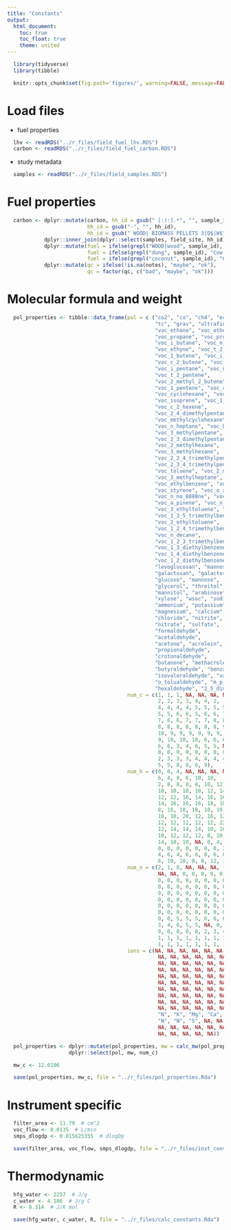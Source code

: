 ```yaml
---
title: "Constants"
output:
  html_document:
    toc: true
    toc_float: true
    theme: united
---
```


```r
  library(tidyverse)
  library(tibble)
```

```r
  knitr::opts_chunk$set(fig.path='figures/', warning=FALSE, message=FALSE)
```

# Load files

* fuel properties

```r
  lhv <- readRDS("../r_files/field_fuel_lhv.RDS")
  carbon <- readRDS("../r_files/field_fuel_carbon.RDS")
```

* study metadata

```r
  samples <- readRDS("../r_files/field_samples.RDS")
```

# Fuel properties

```r
  carbon <- dplyr::mutate(carbon, hh_id = gsub(" [:(:].*", "", sample_id),
                          hh_id = gsub("-", "", hh_id), 
                          hh_id = gsub(" WOOD| BIOMASS PELLETS 3|D$|W$", "", hh_id)) %>%
            dplyr::inner_join(dplyr::select(samples, field_site, hh_id), by = "hh_id") %>%
            dplyr::mutate(fuel = ifelse(grepl("WOOD|wood", sample_id), "Wood", NA),
                          fuel = ifelse(grepl("dung", sample_id), "Cow dung", fuel),
                          fuel = ifelse(grepl("coconut", sample_id), "Coconut shells", fuel)) %>%
            dplyr::mutate(qc = ifelse(!is.na(notes), "maybe", "ok"),
                          qc = factor(qc, c("bad", "maybe", "ok")))
```

# Molecular formula and weight 

```r
  pol_properties <- tibble::data_frame(pol = c ("co2", "co", "ch4", "ec", "oc",
                                                "tc", "grav", "ultrafines",
                                                "voc_ethane", "voc_ethene",
                                                "voc_propane", "voc_propene",
                                                "voc_i_butane", "voc_n_butane",
                                                "voc_ethyne", "voc_t_2_butene",
                                                "voc_1_butene", "voc_i_butene",
                                                "voc_c_2_butene", "voc_cyclopentane",
                                                "voc_i_pentane", "voc_n_pentane",
                                                "voc_t_2_pentene",
                                                "voc_2_methyl_2_butene",
                                                "voc_1_pentene", "voc_c_2_pentene",
                                                "voc_cyclohexane", "voc_n_hexane",
                                                "voc_isoprene", "voc_1_hexene",
                                                "voc_c_2_hexene",
                                                "voc_2_4_dimethylpentane",
                                                "voc_methylcyclohexane",
                                                "voc_n_heptane", "voc_benzene",
                                                "voc_3_methylpentane",
                                                "voc_2_3_dimethylpentane",
                                                "voc_2_methylhexane",
                                                "voc_3_methylhexane",
                                                "voc_2_2_4_trimethylpentane",
                                                "voc_2_3_4_trimethylpentane",
                                                "voc_toluene", "voc_2_methylheptane",
                                                "voc_3_methylheptane", "voc_n_octane",
                                                "voc_ethylbenzene", "voc_m_p_xylene",
                                                "voc_styrene", "voc_o_xylene",
                                                "voc_n_no_8888ne", "voc_i_propylbenzene",
                                                "voc_a_pinene", "voc_n_propylbenzene",
                                                "voc_3_ethyltoluene", "voc_4_ethyltoluene",
                                                "voc_1_3_5_trimethylbenzene",
                                                "voc_2_ethyltoluene",
                                                "voc_1_2_4_trimethylbenzene",
                                                "voc_n_decane",
                                                "voc_1_2_3_trimethylbenzene",
                                                "voc_1_3_diethylbenzene",
                                                "voc_1_4_diethylbenzene",
                                                "voc_1_2_diethylbenzene",
                                                "levoglucosan", "mannosan",
                                                "galactosan", "galactose",
                                                "glucose", "mannose",
                                                "glycerol", "threitol",
                                                "mannitol", "arabinose",
                                                "xylose", "wsoc", "sodium",
                                                "ammonium", "potassium",
                                                "magnesium", "calcium",
                                                "chloride", "nitrite",
                                                "nitrate", "sulfate",
                                                "formaldehyde",
                                                "acetaldehyde",
                                                "acetone", "acrolein",
                                                "propionaldehyde",
                                                "crotonaldehyde",
                                                "butanone", "methacrolein",
                                                "butyraldehyde", "benzaldehyde",
                                                "isovaleraldehyde", "valeraldehyde",
                                                "o_tolualdehyde", "m_p_tolualdehyde",
                                                "hexaldehyde", "2_5_dimethylbenzaldehyde"),
                                       num_c = c(1, 1, 1, NA, NA, NA, NA, NA,
                                                 2, 2, 3, 3, 4, 4, 2,
                                                 4, 4, 4, 4, 5, 5, 5, 5, 5,
                                                 5, 5, 6, 6, 5, 6, 6, 7, 7,
                                                 7, 6, 6, 7, 7, 7, 8, 8, 7,
                                                 8, 8, 8, 8, 8, 8, 8, 9, 9,
                                                 10, 9, 9, 9, 9, 9, 9, 10,
                                                 9, 10, 10, 10, 6, 6, 6, 6,
                                                 6, 6, 3, 4, 6, 5, 5, NA, 0,
                                                 0, 0, 0, 0, 0, 0, 0, 0, 1,
                                                 2, 3, 3, 3, 4, 4, 4, 4, 7,
                                                 5, 5, 8, 8, 6, 9),
                                       num_h = c(0, 0, 4, NA, NA, NA, NA, NA,
                                                 6, 4, 8, 6, 10, 10,
                                                 2, 8, 8, 8, 8, 10, 12, 12,
                                                 10, 10, 10, 10, 12, 14, 8,
                                                 12, 12, 16, 14, 16, 16,
                                                 14, 16, 16, 16, 18, 18,
                                                 8, 18, 18, 18, 10, 10,
                                                 18, 10, 20, 12, 16, 12,
                                                 12, 12, 12, 12, 12, 22,
                                                 12, 14, 14, 14, 10, 10,
                                                 10, 12, 12, 12, 8, 10,
                                                 14, 10, 10, NA, 0, 4,
                                                 0, 0, 0, 0, 0, 0, 0, 2,
                                                 4, 6, 4, 6, 6, 8, 6, 8,
                                                 6, 10, 10, 8, 8, 12, 10),
                                       num_o = c(2, 1, 0, NA, NA, NA,
                                                 NA, NA, 0, 0, 0, 0, 0,
                                                 0, 0, 0, 0, 0, 0, 0, 0,
                                                 0, 0, 0, 0, 0, 0, 0, 0,
                                                 0, 0, 0, 0, 0, 0, 0, 0,
                                                 0, 0, 0, 0, 0, 0, 0, 0,
                                                 0, 0, 0, 0, 0, 0, 0, 0,
                                                 0, 0, 0, 0, 0, 0, 0, 0,
                                                 0, 0, 5, 5, 5, 6, 6, 6,
                                                 3, 4, 6, 5, 5, NA, 0,
                                                 0, 0, 0, 0, 0, 2, 3, 4,
                                                 1, 1, 1, 1, 1, 1, 1, 1,
                                                 1, 1, 1, 1, 1, 1, 1, 1),
                                       ions = c(NA, NA, NA, NA, NA, NA,
                                                 NA, NA, NA, NA, NA, NA, NA,
                                                 NA, NA, NA, NA, NA, NA, NA, NA,
                                                 NA, NA, NA, NA, NA, NA, NA, NA,
                                                 NA, NA, NA, NA, NA, NA, NA, NA,
                                                 NA, NA, NA, NA, NA, NA, NA, NA,
                                                 NA, NA, NA, NA, NA, NA, NA, NA,
                                                 NA, NA, NA, NA, NA, NA, NA, NA,
                                                 NA, NA, NA, NA, NA, NA, NA, NA,
                                                 NA, NA, NA, NA, NA, NA, "Na",
                                                 "N", "K", "Mg", "Ca", "Cl",
                                                 "N", "N", "S", NA, NA, NA, NA,
                                                 NA, NA, NA, NA, NA, NA, NA,
                                                 NA, NA, NA, NA, NA))

  pol_properties <- dplyr::mutate(pol_properties, mw = calc_mw(pol_properties)) %>%
                    dplyr::select(pol, mw, num_c)

  mw_c <- 12.0106

  save(pol_properties, mw_c, file = "../r_files/pol_properties.Rda")
```

# Instrument specific

```r
  filter_area <- 11.79  # cm^2
  voc_flow <- 0.0135  # L/min
  smps_dlogdp <- 0.015625355  # dlogDp

  save(filter_area, voc_flow, smps_dlogdp, file = "../r_files/inst_constants.Rda")
```

# Thermodynamic

```r
  hfg_water <- 2257  # J/g
  c_water <- 4.186  # J/g C
  R <- 8.314  # J/K mol

  save(hfg_water, c_water, R, file = "../r_files/calc_constants.Rda")
```